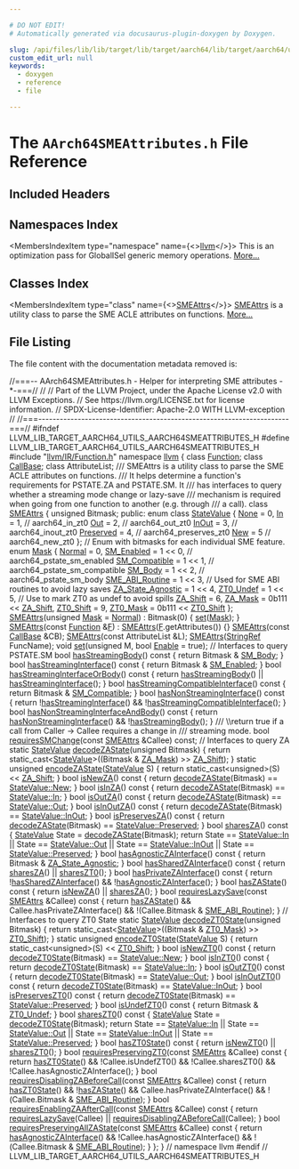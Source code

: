 ```yaml
---

# DO NOT EDIT!
# Automatically generated via docusaurus-plugin-doxygen by Doxygen.

slug: /api/files/lib/lib/target/lib/target/aarch64/lib/target/aarch64/utils/aarch64smeattributes-h
custom_edit_url: null
keywords:
  - doxygen
  - reference
  - file

---
```





# The `AArch64SMEAttributes.h` File Reference

<DoxygenPage pluginConfig={pluginConfig}>



## Included Headers

<IncludesList>
<IncludesListItem
  filePath="llvm/IR/Function.h"
  permalink="/docs/api/files/include/include/llvm/include/llvm/ir/function-h"
  isLocal="true" />
</IncludesList>

## Namespaces Index

<MembersIndex>

<MembersIndexItem
  type="namespace"
  name={<><a href="/docs/api/namespaces/llvm">llvm</a></>}>
This is an optimization pass for GlobalISel generic memory operations. <a href="/docs/api/namespaces/llvm/#details">More...</a>
</MembersIndexItem>

</MembersIndex>

## Classes Index

<MembersIndex>

<MembersIndexItem
  type="class"
  name={<><a href="/docs/api/classes/llvm/smeattrs">SMEAttrs</a></>}>
<a href="/docs/api/classes/llvm/smeattrs">SMEAttrs</a> is a utility class to parse the SME ACLE attributes on functions. <a href="/docs/api/classes/llvm/smeattrs/#details">More...</a>
</MembersIndexItem>

</MembersIndex>


## File Listing

The file content with the documentation metadata removed is:

<ProgramListing>

<Link id="l00001" /><CodeLine lineNumber="1"><Highlight kind="comment">//===-- AArch64SMEAttributes.h - Helper for interpreting SME attributes -&#42;-===//</Highlight><Highlight kind="normal"></Highlight></CodeLine>
<Link id="l00002" /><CodeLine lineNumber="2"><Highlight kind="normal"></Highlight><Highlight kind="comment">//</Highlight><Highlight kind="normal"></Highlight></CodeLine>
<Link id="l00003" /><CodeLine lineNumber="3"><Highlight kind="normal"></Highlight><Highlight kind="comment">// Part of the LLVM Project, under the Apache License v2.0 with LLVM Exceptions.</Highlight><Highlight kind="normal"></Highlight></CodeLine>
<Link id="l00004" /><CodeLine lineNumber="4"><Highlight kind="normal"></Highlight><Highlight kind="comment">// See https://llvm.org/LICENSE.txt for license information.</Highlight><Highlight kind="normal"></Highlight></CodeLine>
<Link id="l00005" /><CodeLine lineNumber="5"><Highlight kind="normal"></Highlight><Highlight kind="comment">// SPDX-License-Identifier: Apache-2.0 WITH LLVM-exception</Highlight><Highlight kind="normal"></Highlight></CodeLine>
<Link id="l00006" /><CodeLine lineNumber="6"><Highlight kind="normal"></Highlight><Highlight kind="comment">//</Highlight><Highlight kind="normal"></Highlight></CodeLine>
<Link id="l00007" /><CodeLine lineNumber="7"><Highlight kind="normal"></Highlight><Highlight kind="comment">//===----------------------------------------------------------------------===//</Highlight><Highlight kind="normal"></Highlight></CodeLine>
<Link id="l00008" /><CodeLine lineNumber="8"><Highlight kind="normal"></Highlight></CodeLine>
<Link id="l00009" /><CodeLine lineNumber="9"><Highlight kind="normal"></Highlight><Highlight kind="preprocessor">#ifndef LLVM&#95;LIB&#95;TARGET&#95;AARCH64&#95;UTILS&#95;AARCH64SMEATTRIBUTES&#95;H</Highlight><Highlight kind="normal"></Highlight></CodeLine>
<Link id="l00010" /><CodeLine lineNumber="10"><Highlight kind="normal"></Highlight><Highlight kind="preprocessor">#define LLVM&#95;LIB&#95;TARGET&#95;AARCH64&#95;UTILS&#95;AARCH64SMEATTRIBUTES&#95;H</Highlight><Highlight kind="normal"></Highlight></CodeLine>
<Link id="l00011" /><CodeLine lineNumber="11"><Highlight kind="normal"></Highlight></CodeLine>
<Link id="l00012" /><CodeLine lineNumber="12"><Highlight kind="normal"></Highlight><Highlight kind="preprocessor">#include &quot;<a href="/docs/api/files/include/include/llvm/include/llvm/ir/function-h">llvm/IR/Function.h</a>&quot;</Highlight><Highlight kind="normal"></Highlight></CodeLine>
<Link id="l00013" /><CodeLine lineNumber="13"><Highlight kind="normal"></Highlight></CodeLine>
<Link id="l00014" /><CodeLine lineNumber="14"><Highlight kind="normal"></Highlight><Highlight kind="keyword">namespace </Highlight><Highlight kind="normal"><a href="/docs/api/namespaces/llvm">llvm</a> &#123;</Highlight></CodeLine>
<Link id="l00015" /><CodeLine lineNumber="15"><Highlight kind="normal"></Highlight></CodeLine>
<Link id="l00016" /><CodeLine lineNumber="16"><Highlight kind="normal"></Highlight><Highlight kind="keyword">class </Highlight><Highlight kind="normal"><a href="/docs/api/classes/llvm/function">Function</a>;</Highlight></CodeLine>
<Link id="l00017" /><CodeLine lineNumber="17"><Highlight kind="normal"></Highlight><Highlight kind="keyword">class </Highlight><Highlight kind="normal"><a href="/docs/api/classes/llvm/callbase">CallBase</a>;</Highlight></CodeLine>
<Link id="l00018" /><CodeLine lineNumber="18"><Highlight kind="normal"></Highlight><Highlight kind="keyword">class </Highlight><Highlight kind="normal">AttributeList;</Highlight></CodeLine>
<Link id="l00019" /><CodeLine lineNumber="19"><Highlight kind="normal"></Highlight><Highlight kind="comment"></Highlight></CodeLine>
<Link id="l00020" /><CodeLine lineNumber="20"><Highlight kind="comment">/// SMEAttrs is a utility class to parse the SME ACLE attributes on functions.</Highlight></CodeLine>
<Link id="l00021" /><CodeLine lineNumber="21"><Highlight kind="comment">/// It helps determine a function&#39;s requirements for PSTATE.ZA and PSTATE.SM. It</Highlight></CodeLine>
<Link id="l00022" /><CodeLine lineNumber="22"><Highlight kind="comment">/// has interfaces to query whether a streaming mode change or lazy-save</Highlight></CodeLine>
<Link id="l00023" /><CodeLine lineNumber="23"><Highlight kind="comment">/// mechanism is required when going from one function to another (e.g. through</Highlight></CodeLine>
<Link id="l00024" /><CodeLine lineNumber="24"><Highlight kind="comment">/// a call).</Highlight><Highlight kind="normal"></Highlight></CodeLine>
<Link id="l00025" /><CodeLine lineNumber="25" lineLink="/docs/api/classes/llvm/smeattrs"><Highlight kind="normal"></Highlight><Highlight kind="keyword">class </Highlight><Highlight kind="normal"><a href="/docs/api/classes/llvm/smeattrs/#a1cfa8c181aa3fd059200b7f7f936e9fe">SMEAttrs</a> &#123;</Highlight></CodeLine>
<Link id="l00026" /><CodeLine lineNumber="26"><Highlight kind="normal">  </Highlight><Highlight kind="keywordtype">unsigned</Highlight><Highlight kind="normal"> Bitmask;</Highlight></CodeLine>
<Link id="l00027" /><CodeLine lineNumber="27"><Highlight kind="normal"></Highlight></CodeLine>
<Link id="l00028" /><CodeLine lineNumber="28"><Highlight kind="normal"></Highlight><Highlight kind="keyword">public</Highlight><Highlight kind="normal">:</Highlight></CodeLine>
<Link id="l00029" /><CodeLine lineNumber="29" lineLink="/docs/api/classes/llvm/smeattrs/#a786805d9eb176b61475f63d699d6344e"><Highlight kind="normal">  </Highlight><Highlight kind="keyword">enum class</Highlight><Highlight kind="normal"> <a href="/docs/api/classes/llvm/smeattrs/#a786805d9eb176b61475f63d699d6344e">StateValue</a> &#123;</Highlight></CodeLine>
<Link id="l00030" /><CodeLine lineNumber="30" lineLink="/docs/api/classes/llvm/smeattrs/#a786805d9eb176b61475f63d699d6344ea6adf97f83acf6453d4a6a4b1070f3754"><Highlight kind="normal">    <a href="/docs/api/classes/llvm/smeattrs/#a786805d9eb176b61475f63d699d6344ea6adf97f83acf6453d4a6a4b1070f3754">None</a> = 0,</Highlight></CodeLine>
<Link id="l00031" /><CodeLine lineNumber="31" lineLink="/docs/api/classes/llvm/smeattrs/#a786805d9eb176b61475f63d699d6344eaefeb369cccbd560588a756610865664c"><Highlight kind="normal">    <a href="/docs/api/classes/llvm/smeattrs/#a786805d9eb176b61475f63d699d6344eaefeb369cccbd560588a756610865664c">In</a> = 1,        </Highlight><Highlight kind="comment">// aarch64&#95;in&#95;zt0</Highlight><Highlight kind="normal"></Highlight></CodeLine>
<Link id="l00032" /><CodeLine lineNumber="32" lineLink="/docs/api/classes/llvm/smeattrs/#a786805d9eb176b61475f63d699d6344ea7c147cda9e49590f6abe83d118b7353b"><Highlight kind="normal">    <a href="/docs/api/classes/llvm/smeattrs/#a786805d9eb176b61475f63d699d6344ea7c147cda9e49590f6abe83d118b7353b">Out</a> = 2,       </Highlight><Highlight kind="comment">// aarch64&#95;out&#95;zt0</Highlight><Highlight kind="normal"></Highlight></CodeLine>
<Link id="l00033" /><CodeLine lineNumber="33" lineLink="/docs/api/classes/llvm/smeattrs/#a786805d9eb176b61475f63d699d6344ea47a54d9da8952a3980d27488b00a21c1"><Highlight kind="normal">    <a href="/docs/api/classes/llvm/smeattrs/#a786805d9eb176b61475f63d699d6344ea47a54d9da8952a3980d27488b00a21c1">InOut</a> = 3,     </Highlight><Highlight kind="comment">// aarch64&#95;inout&#95;zt0</Highlight><Highlight kind="normal"></Highlight></CodeLine>
<Link id="l00034" /><CodeLine lineNumber="34" lineLink="/docs/api/classes/llvm/smeattrs/#a786805d9eb176b61475f63d699d6344ea5e837ef81141bf040b588faa5a333683"><Highlight kind="normal">    <a href="/docs/api/classes/llvm/smeattrs/#a786805d9eb176b61475f63d699d6344ea5e837ef81141bf040b588faa5a333683">Preserved</a> = 4, </Highlight><Highlight kind="comment">// aarch64&#95;preserves&#95;zt0</Highlight><Highlight kind="normal"></Highlight></CodeLine>
<Link id="l00035" /><CodeLine lineNumber="35" lineLink="/docs/api/classes/llvm/smeattrs/#a786805d9eb176b61475f63d699d6344ea03c2e7e41ffc181a4e84080b4710e81e"><Highlight kind="normal">    <a href="/docs/api/classes/llvm/smeattrs/#a786805d9eb176b61475f63d699d6344ea03c2e7e41ffc181a4e84080b4710e81e">New</a> = 5        </Highlight><Highlight kind="comment">// aarch64&#95;new&#95;zt0</Highlight><Highlight kind="normal"></Highlight></CodeLine>
<Link id="l00036" /><CodeLine lineNumber="36"><Highlight kind="normal">  &#125;;</Highlight></CodeLine>
<Link id="l00037" /><CodeLine lineNumber="37"><Highlight kind="normal"></Highlight></CodeLine>
<Link id="l00038" /><CodeLine lineNumber="38"><Highlight kind="normal">  </Highlight><Highlight kind="comment">// Enum with bitmasks for each individual SME feature.</Highlight><Highlight kind="normal"></Highlight></CodeLine>
<Link id="l00039" /><CodeLine lineNumber="39" lineLink="/docs/api/classes/llvm/smeattrs/#ac3ddd43ec0706cb4af5f9f5b910b2161"><Highlight kind="normal">  </Highlight><Highlight kind="keyword">enum</Highlight><Highlight kind="normal"> <a href="/docs/api/classes/llvm/smeattrs/#ac3ddd43ec0706cb4af5f9f5b910b2161">Mask</a> &#123;</Highlight></CodeLine>
<Link id="l00040" /><CodeLine lineNumber="40" lineLink="/docs/api/classes/llvm/smeattrs/#ac3ddd43ec0706cb4af5f9f5b910b2161ad16802716b90c1277a57db873e286dbe"><Highlight kind="normal">    <a href="/docs/api/classes/llvm/smeattrs/#ac3ddd43ec0706cb4af5f9f5b910b2161ad16802716b90c1277a57db873e286dbe">Normal</a> = 0,</Highlight></CodeLine>
<Link id="l00041" /><CodeLine lineNumber="41" lineLink="/docs/api/classes/llvm/smeattrs/#ac3ddd43ec0706cb4af5f9f5b910b2161adc47f081f050b4bbfa660018a2f55efc"><Highlight kind="normal">    <a href="/docs/api/classes/llvm/smeattrs/#ac3ddd43ec0706cb4af5f9f5b910b2161adc47f081f050b4bbfa660018a2f55efc">SM&#95;Enabled</a> = 1 &lt;&lt; 0,      </Highlight><Highlight kind="comment">// aarch64&#95;pstate&#95;sm&#95;enabled</Highlight><Highlight kind="normal"></Highlight></CodeLine>
<Link id="l00042" /><CodeLine lineNumber="42" lineLink="/docs/api/classes/llvm/smeattrs/#ac3ddd43ec0706cb4af5f9f5b910b2161ab2289c6755601ab4fda5bad77ca4f330"><Highlight kind="normal">    <a href="/docs/api/classes/llvm/smeattrs/#ac3ddd43ec0706cb4af5f9f5b910b2161ab2289c6755601ab4fda5bad77ca4f330">SM&#95;Compatible</a> = 1 &lt;&lt; 1,   </Highlight><Highlight kind="comment">// aarch64&#95;pstate&#95;sm&#95;compatible</Highlight><Highlight kind="normal"></Highlight></CodeLine>
<Link id="l00043" /><CodeLine lineNumber="43" lineLink="/docs/api/classes/llvm/smeattrs/#ac3ddd43ec0706cb4af5f9f5b910b2161a78a2a47d2f2af8aca07759839ae0b018"><Highlight kind="normal">    <a href="/docs/api/classes/llvm/smeattrs/#ac3ddd43ec0706cb4af5f9f5b910b2161a78a2a47d2f2af8aca07759839ae0b018">SM&#95;Body</a> = 1 &lt;&lt; 2,         </Highlight><Highlight kind="comment">// aarch64&#95;pstate&#95;sm&#95;body</Highlight><Highlight kind="normal"></Highlight></CodeLine>
<Link id="l00044" /><CodeLine lineNumber="44" lineLink="/docs/api/classes/llvm/smeattrs/#ac3ddd43ec0706cb4af5f9f5b910b2161a7e18bb628f3d4add46ae5f0e8bc06ea1"><Highlight kind="normal">    <a href="/docs/api/classes/llvm/smeattrs/#ac3ddd43ec0706cb4af5f9f5b910b2161a7e18bb628f3d4add46ae5f0e8bc06ea1">SME&#95;ABI&#95;Routine</a> = 1 &lt;&lt; 3, </Highlight><Highlight kind="comment">// Used for SME ABI routines to avoid lazy saves</Highlight><Highlight kind="normal"></Highlight></CodeLine>
<Link id="l00045" /><CodeLine lineNumber="45" lineLink="/docs/api/classes/llvm/smeattrs/#ac3ddd43ec0706cb4af5f9f5b910b2161ab7990779115cc548dc085610e81f4f3b"><Highlight kind="normal">    <a href="/docs/api/classes/llvm/smeattrs/#ac3ddd43ec0706cb4af5f9f5b910b2161ab7990779115cc548dc085610e81f4f3b">ZA&#95;State&#95;Agnostic</a> = 1 &lt;&lt; 4,</Highlight></CodeLine>
<Link id="l00046" /><CodeLine lineNumber="46" lineLink="/docs/api/classes/llvm/smeattrs/#ac3ddd43ec0706cb4af5f9f5b910b2161a4b700f4ff7fed0fe466634c23670c371"><Highlight kind="normal">    <a href="/docs/api/classes/llvm/smeattrs/#ac3ddd43ec0706cb4af5f9f5b910b2161a4b700f4ff7fed0fe466634c23670c371">ZT0&#95;Undef</a> = 1 &lt;&lt; 5,       </Highlight><Highlight kind="comment">// Use to mark ZT0 as undef to avoid spills</Highlight><Highlight kind="normal"></Highlight></CodeLine>
<Link id="l00047" /><CodeLine lineNumber="47" lineLink="/docs/api/classes/llvm/smeattrs/#ac3ddd43ec0706cb4af5f9f5b910b2161a36369aeedd545c2a472d3061db63bc56"><Highlight kind="normal">    <a href="/docs/api/classes/llvm/smeattrs/#ac3ddd43ec0706cb4af5f9f5b910b2161a36369aeedd545c2a472d3061db63bc56">ZA&#95;Shift</a> = 6,</Highlight></CodeLine>
<Link id="l00048" /><CodeLine lineNumber="48" lineLink="/docs/api/classes/llvm/smeattrs/#ac3ddd43ec0706cb4af5f9f5b910b2161a48c5df039934edae90cfa029ef8e81dd"><Highlight kind="normal">    <a href="/docs/api/classes/llvm/smeattrs/#ac3ddd43ec0706cb4af5f9f5b910b2161a48c5df039934edae90cfa029ef8e81dd">ZA&#95;Mask</a> = 0b111 &lt;&lt; <a href="/docs/api/classes/llvm/smeattrs/#ac3ddd43ec0706cb4af5f9f5b910b2161a36369aeedd545c2a472d3061db63bc56">ZA&#95;Shift</a>,</Highlight></CodeLine>
<Link id="l00049" /><CodeLine lineNumber="49" lineLink="/docs/api/classes/llvm/smeattrs/#ac3ddd43ec0706cb4af5f9f5b910b2161ae555bd5c5c3db5fa9459aa0cc10fe1c6"><Highlight kind="normal">    <a href="/docs/api/classes/llvm/smeattrs/#ac3ddd43ec0706cb4af5f9f5b910b2161ae555bd5c5c3db5fa9459aa0cc10fe1c6">ZT0&#95;Shift</a> = 9,</Highlight></CodeLine>
<Link id="l00050" /><CodeLine lineNumber="50" lineLink="/docs/api/classes/llvm/smeattrs/#ac3ddd43ec0706cb4af5f9f5b910b2161a595791f58d5b560bc6eae857bfdbbfff"><Highlight kind="normal">    <a href="/docs/api/classes/llvm/smeattrs/#ac3ddd43ec0706cb4af5f9f5b910b2161a595791f58d5b560bc6eae857bfdbbfff">ZT0&#95;Mask</a> = 0b111 &lt;&lt; <a href="/docs/api/classes/llvm/smeattrs/#ac3ddd43ec0706cb4af5f9f5b910b2161ae555bd5c5c3db5fa9459aa0cc10fe1c6">ZT0&#95;Shift</a></Highlight></CodeLine>
<Link id="l00051" /><CodeLine lineNumber="51"><Highlight kind="normal">  &#125;;</Highlight></CodeLine>
<Link id="l00052" /><CodeLine lineNumber="52"><Highlight kind="normal"></Highlight></CodeLine>
<Link id="l00053" /><CodeLine lineNumber="53" lineLink="/docs/api/classes/llvm/smeattrs/#a1cfa8c181aa3fd059200b7f7f936e9fe"><Highlight kind="normal">  <a href="/docs/api/classes/llvm/smeattrs/#a1cfa8c181aa3fd059200b7f7f936e9fe">SMEAttrs</a>(</Highlight><Highlight kind="keywordtype">unsigned</Highlight><Highlight kind="normal"> <a href="/docs/api/classes/llvm/smeattrs/#ac3ddd43ec0706cb4af5f9f5b910b2161">Mask</a> = <a href="/docs/api/classes/llvm/smeattrs/#ac3ddd43ec0706cb4af5f9f5b910b2161ad16802716b90c1277a57db873e286dbe">Normal</a>) : Bitmask(0) &#123; <a href="/docs/api/classes/llvm/smeattrs/#a74b3e482c88651fdb789252fdb19b107">set</a>(<a href="/docs/api/classes/llvm/smeattrs/#ac3ddd43ec0706cb4af5f9f5b910b2161">Mask</a>); &#125;</Highlight></CodeLine>
<Link id="l00054" /><CodeLine lineNumber="54" lineLink="/docs/api/classes/llvm/smeattrs/#aaf9a475c8b485c367d66e5ea678850eb"><Highlight kind="normal">  <a href="/docs/api/classes/llvm/smeattrs/#aaf9a475c8b485c367d66e5ea678850eb">SMEAttrs</a>(</Highlight><Highlight kind="keyword">const</Highlight><Highlight kind="normal"> <a href="/docs/api/classes/llvm/function">Function</a> &amp;<a href="/docs/api/files/lib/lib/support/md5-cpp/#a96d73bbd7af15cb1fc38c3f4a3bd82e9">F</a>) : <a href="/docs/api/classes/llvm/smeattrs/#a1cfa8c181aa3fd059200b7f7f936e9fe">SMEAttrs</a>(<a href="/docs/api/files/lib/lib/support/md5-cpp/#a96d73bbd7af15cb1fc38c3f4a3bd82e9">F</a>.getAttributes()) &#123;&#125;</Highlight></CodeLine>
<Link id="l00055" /><CodeLine lineNumber="55"><Highlight kind="normal">  <a href="/docs/api/classes/llvm/smeattrs/#a1cfa8c181aa3fd059200b7f7f936e9fe">SMEAttrs</a>(</Highlight><Highlight kind="keyword">const</Highlight><Highlight kind="normal"> <a href="/docs/api/classes/llvm/callbase">CallBase</a> &amp;CB);</Highlight></CodeLine>
<Link id="l00056" /><CodeLine lineNumber="56"><Highlight kind="normal">  <a href="/docs/api/classes/llvm/smeattrs/#a1cfa8c181aa3fd059200b7f7f936e9fe">SMEAttrs</a>(</Highlight><Highlight kind="keyword">const</Highlight><Highlight kind="normal"> AttributeList &amp;L);</Highlight></CodeLine>
<Link id="l00057" /><CodeLine lineNumber="57"><Highlight kind="normal">  <a href="/docs/api/classes/llvm/smeattrs/#a1cfa8c181aa3fd059200b7f7f936e9fe">SMEAttrs</a>(<a href="/docs/api/classes/llvm/stringref">StringRef</a> FuncName);</Highlight></CodeLine>
<Link id="l00058" /><CodeLine lineNumber="58"><Highlight kind="normal"></Highlight></CodeLine>
<Link id="l00059" /><CodeLine lineNumber="59"><Highlight kind="normal">  </Highlight><Highlight kind="keywordtype">void</Highlight><Highlight kind="normal"> <a href="/docs/api/classes/llvm/smeattrs/#a74b3e482c88651fdb789252fdb19b107">set</a>(</Highlight><Highlight kind="keywordtype">unsigned</Highlight><Highlight kind="normal"> M, </Highlight><Highlight kind="keywordtype">bool</Highlight><Highlight kind="normal"> <a href="/docs/api/namespaces/llvm/#afdccf3ff7a8dfaa084b07c1fb417bbe2a2faec1f9f8cc7f8f40d521c4dd574f49">Enable</a> = </Highlight><Highlight kind="keyword">true</Highlight><Highlight kind="normal">);</Highlight></CodeLine>
<Link id="l00060" /><CodeLine lineNumber="60"><Highlight kind="normal"></Highlight></CodeLine>
<Link id="l00061" /><CodeLine lineNumber="61"><Highlight kind="normal">  </Highlight><Highlight kind="comment">// Interfaces to query PSTATE.SM</Highlight><Highlight kind="normal"></Highlight></CodeLine>
<Link id="l00062" /><CodeLine lineNumber="62" lineLink="/docs/api/classes/llvm/smeattrs/#a9f4d6e0f808a8b16227fac1099bcbf1d"><Highlight kind="normal">  </Highlight><Highlight kind="keywordtype">bool</Highlight><Highlight kind="normal"> <a href="/docs/api/classes/llvm/smeattrs/#a9f4d6e0f808a8b16227fac1099bcbf1d">hasStreamingBody</a>()</Highlight><Highlight kind="keyword"> const </Highlight><Highlight kind="normal">&#123; </Highlight><Highlight kind="keywordflow">return</Highlight><Highlight kind="normal"> Bitmask &amp; <a href="/docs/api/classes/llvm/smeattrs/#ac3ddd43ec0706cb4af5f9f5b910b2161a78a2a47d2f2af8aca07759839ae0b018">SM&#95;Body</a>; &#125;</Highlight></CodeLine>
<Link id="l00063" /><CodeLine lineNumber="63" lineLink="/docs/api/classes/llvm/smeattrs/#a0631da4d405aecafd9a30ab19f6a6488"><Highlight kind="normal">  </Highlight><Highlight kind="keywordtype">bool</Highlight><Highlight kind="normal"> <a href="/docs/api/classes/llvm/smeattrs/#a0631da4d405aecafd9a30ab19f6a6488">hasStreamingInterface</a>()</Highlight><Highlight kind="keyword"> const </Highlight><Highlight kind="normal">&#123; </Highlight><Highlight kind="keywordflow">return</Highlight><Highlight kind="normal"> Bitmask &amp; <a href="/docs/api/classes/llvm/smeattrs/#ac3ddd43ec0706cb4af5f9f5b910b2161adc47f081f050b4bbfa660018a2f55efc">SM&#95;Enabled</a>; &#125;</Highlight></CodeLine>
<Link id="l00064" /><CodeLine lineNumber="64" lineLink="/docs/api/classes/llvm/smeattrs/#a74197613bcbc100772a3359ab5788a14"><Highlight kind="normal">  </Highlight><Highlight kind="keywordtype">bool</Highlight><Highlight kind="normal"> <a href="/docs/api/classes/llvm/smeattrs/#a74197613bcbc100772a3359ab5788a14">hasStreamingInterfaceOrBody</a>()</Highlight><Highlight kind="keyword"> const </Highlight><Highlight kind="normal">&#123;</Highlight></CodeLine>
<Link id="l00065" /><CodeLine lineNumber="65"><Highlight kind="normal">    </Highlight><Highlight kind="keywordflow">return</Highlight><Highlight kind="normal"> <a href="/docs/api/classes/llvm/smeattrs/#a9f4d6e0f808a8b16227fac1099bcbf1d">hasStreamingBody</a>() || <a href="/docs/api/classes/llvm/smeattrs/#a0631da4d405aecafd9a30ab19f6a6488">hasStreamingInterface</a>();</Highlight></CodeLine>
<Link id="l00066" /><CodeLine lineNumber="66"><Highlight kind="normal">  &#125;</Highlight></CodeLine>
<Link id="l00067" /><CodeLine lineNumber="67" lineLink="/docs/api/classes/llvm/smeattrs/#a3f213ec4d32444fe6f73dca3f3690e7d"><Highlight kind="normal">  </Highlight><Highlight kind="keywordtype">bool</Highlight><Highlight kind="normal"> <a href="/docs/api/classes/llvm/smeattrs/#a3f213ec4d32444fe6f73dca3f3690e7d">hasStreamingCompatibleInterface</a>()</Highlight><Highlight kind="keyword"> const </Highlight><Highlight kind="normal">&#123;</Highlight></CodeLine>
<Link id="l00068" /><CodeLine lineNumber="68"><Highlight kind="normal">    </Highlight><Highlight kind="keywordflow">return</Highlight><Highlight kind="normal"> Bitmask &amp; <a href="/docs/api/classes/llvm/smeattrs/#ac3ddd43ec0706cb4af5f9f5b910b2161ab2289c6755601ab4fda5bad77ca4f330">SM&#95;Compatible</a>;</Highlight></CodeLine>
<Link id="l00069" /><CodeLine lineNumber="69"><Highlight kind="normal">  &#125;</Highlight></CodeLine>
<Link id="l00070" /><CodeLine lineNumber="70" lineLink="/docs/api/classes/llvm/smeattrs/#a7e09d6791578ea1cbbf431a2bc9b50c9"><Highlight kind="normal">  </Highlight><Highlight kind="keywordtype">bool</Highlight><Highlight kind="normal"> <a href="/docs/api/classes/llvm/smeattrs/#a7e09d6791578ea1cbbf431a2bc9b50c9">hasNonStreamingInterface</a>()</Highlight><Highlight kind="keyword"> const </Highlight><Highlight kind="normal">&#123;</Highlight></CodeLine>
<Link id="l00071" /><CodeLine lineNumber="71"><Highlight kind="normal">    </Highlight><Highlight kind="keywordflow">return</Highlight><Highlight kind="normal"> !<a href="/docs/api/classes/llvm/smeattrs/#a0631da4d405aecafd9a30ab19f6a6488">hasStreamingInterface</a>() &amp;&amp; !<a href="/docs/api/classes/llvm/smeattrs/#a3f213ec4d32444fe6f73dca3f3690e7d">hasStreamingCompatibleInterface</a>();</Highlight></CodeLine>
<Link id="l00072" /><CodeLine lineNumber="72"><Highlight kind="normal">  &#125;</Highlight></CodeLine>
<Link id="l00073" /><CodeLine lineNumber="73" lineLink="/docs/api/classes/llvm/smeattrs/#a1702889e841fef1eafacab6fd2860082"><Highlight kind="normal">  </Highlight><Highlight kind="keywordtype">bool</Highlight><Highlight kind="normal"> <a href="/docs/api/classes/llvm/smeattrs/#a1702889e841fef1eafacab6fd2860082">hasNonStreamingInterfaceAndBody</a>()</Highlight><Highlight kind="keyword"> const </Highlight><Highlight kind="normal">&#123;</Highlight></CodeLine>
<Link id="l00074" /><CodeLine lineNumber="74"><Highlight kind="normal">    </Highlight><Highlight kind="keywordflow">return</Highlight><Highlight kind="normal"> <a href="/docs/api/classes/llvm/smeattrs/#a7e09d6791578ea1cbbf431a2bc9b50c9">hasNonStreamingInterface</a>() &amp;&amp; !<a href="/docs/api/classes/llvm/smeattrs/#a9f4d6e0f808a8b16227fac1099bcbf1d">hasStreamingBody</a>();</Highlight></CodeLine>
<Link id="l00075" /><CodeLine lineNumber="75"><Highlight kind="normal">  &#125;</Highlight></CodeLine>
<Link id="l00076" /><CodeLine lineNumber="76"><Highlight kind="normal"></Highlight><Highlight kind="comment"></Highlight></CodeLine>
<Link id="l00077" /><CodeLine lineNumber="77"><Highlight kind="comment">  /// \\return true if a call from Caller -&gt; Callee requires a change in</Highlight></CodeLine>
<Link id="l00078" /><CodeLine lineNumber="78"><Highlight kind="comment">  /// streaming mode.</Highlight><Highlight kind="normal"></Highlight></CodeLine>
<Link id="l00079" /><CodeLine lineNumber="79"><Highlight kind="normal">  </Highlight><Highlight kind="keywordtype">bool</Highlight><Highlight kind="normal"> <a href="/docs/api/classes/llvm/smeattrs/#a53b5f403cb0929bd20ac860f699cda2a">requiresSMChange</a>(</Highlight><Highlight kind="keyword">const</Highlight><Highlight kind="normal"> <a href="/docs/api/classes/llvm/smeattrs">SMEAttrs</a> &amp;Callee) </Highlight><Highlight kind="keyword">const</Highlight><Highlight kind="normal">;</Highlight></CodeLine>
<Link id="l00080" /><CodeLine lineNumber="80"><Highlight kind="normal"></Highlight></CodeLine>
<Link id="l00081" /><CodeLine lineNumber="81"><Highlight kind="normal">  </Highlight><Highlight kind="comment">// Interfaces to query ZA</Highlight><Highlight kind="normal"></Highlight></CodeLine>
<Link id="l00082" /><CodeLine lineNumber="82" lineLink="/docs/api/classes/llvm/smeattrs/#a7920f986bb7bb24d992e3ca7ee970f6f"><Highlight kind="normal">  </Highlight><Highlight kind="keyword">static</Highlight><Highlight kind="normal"> <a href="/docs/api/classes/llvm/smeattrs/#a786805d9eb176b61475f63d699d6344e">StateValue</a> <a href="/docs/api/classes/llvm/smeattrs/#a7920f986bb7bb24d992e3ca7ee970f6f">decodeZAState</a>(</Highlight><Highlight kind="keywordtype">unsigned</Highlight><Highlight kind="normal"> Bitmask) &#123;</Highlight></CodeLine>
<Link id="l00083" /><CodeLine lineNumber="83"><Highlight kind="normal">    </Highlight><Highlight kind="keywordflow">return</Highlight><Highlight kind="normal"> </Highlight><Highlight kind="keyword">static&#95;cast&lt;</Highlight><Highlight kind="normal"><a href="/docs/api/classes/llvm/smeattrs/#a786805d9eb176b61475f63d699d6344e">StateValue</a></Highlight><Highlight kind="keyword">&gt;</Highlight><Highlight kind="normal">((Bitmask &amp; <a href="/docs/api/classes/llvm/smeattrs/#ac3ddd43ec0706cb4af5f9f5b910b2161a48c5df039934edae90cfa029ef8e81dd">ZA&#95;Mask</a>) &gt;&gt; <a href="/docs/api/classes/llvm/smeattrs/#ac3ddd43ec0706cb4af5f9f5b910b2161a36369aeedd545c2a472d3061db63bc56">ZA&#95;Shift</a>);</Highlight></CodeLine>
<Link id="l00084" /><CodeLine lineNumber="84"><Highlight kind="normal">  &#125;</Highlight></CodeLine>
<Link id="l00085" /><CodeLine lineNumber="85" lineLink="/docs/api/classes/llvm/smeattrs/#a12e5d29860fe2c7589e171f9226ac72a"><Highlight kind="normal">  </Highlight><Highlight kind="keyword">static</Highlight><Highlight kind="normal"> </Highlight><Highlight kind="keywordtype">unsigned</Highlight><Highlight kind="normal"> <a href="/docs/api/classes/llvm/smeattrs/#a12e5d29860fe2c7589e171f9226ac72a">encodeZAState</a>(<a href="/docs/api/classes/llvm/smeattrs/#a786805d9eb176b61475f63d699d6344e">StateValue</a> S) &#123;</Highlight></CodeLine>
<Link id="l00086" /><CodeLine lineNumber="86"><Highlight kind="normal">    </Highlight><Highlight kind="keywordflow">return</Highlight><Highlight kind="normal"> </Highlight><Highlight kind="keyword">static&#95;cast&lt;</Highlight><Highlight kind="keywordtype">unsigned</Highlight><Highlight kind="keyword">&gt;</Highlight><Highlight kind="normal">(S) &lt;&lt; <a href="/docs/api/classes/llvm/smeattrs/#ac3ddd43ec0706cb4af5f9f5b910b2161a36369aeedd545c2a472d3061db63bc56">ZA&#95;Shift</a>;</Highlight></CodeLine>
<Link id="l00087" /><CodeLine lineNumber="87"><Highlight kind="normal">  &#125;</Highlight></CodeLine>
<Link id="l00088" /><CodeLine lineNumber="88"><Highlight kind="normal"></Highlight></CodeLine>
<Link id="l00089" /><CodeLine lineNumber="89" lineLink="/docs/api/classes/llvm/smeattrs/#ac5c76ddab5601ff5ead828edc802e912"><Highlight kind="normal">  </Highlight><Highlight kind="keywordtype">bool</Highlight><Highlight kind="normal"> <a href="/docs/api/classes/llvm/smeattrs/#ac5c76ddab5601ff5ead828edc802e912">isNewZA</a>()</Highlight><Highlight kind="keyword"> const </Highlight><Highlight kind="normal">&#123; </Highlight><Highlight kind="keywordflow">return</Highlight><Highlight kind="normal"> <a href="/docs/api/classes/llvm/smeattrs/#a7920f986bb7bb24d992e3ca7ee970f6f">decodeZAState</a>(Bitmask) == <a href="/docs/api/classes/llvm/smeattrs/#a786805d9eb176b61475f63d699d6344ea03c2e7e41ffc181a4e84080b4710e81e">StateValue::New</a>; &#125;</Highlight></CodeLine>
<Link id="l00090" /><CodeLine lineNumber="90" lineLink="/docs/api/classes/llvm/smeattrs/#a2a044953a906f7fadb980d48bf095e20"><Highlight kind="normal">  </Highlight><Highlight kind="keywordtype">bool</Highlight><Highlight kind="normal"> <a href="/docs/api/classes/llvm/smeattrs/#a2a044953a906f7fadb980d48bf095e20">isInZA</a>()</Highlight><Highlight kind="keyword"> const </Highlight><Highlight kind="normal">&#123; </Highlight><Highlight kind="keywordflow">return</Highlight><Highlight kind="normal"> <a href="/docs/api/classes/llvm/smeattrs/#a7920f986bb7bb24d992e3ca7ee970f6f">decodeZAState</a>(Bitmask) == <a href="/docs/api/classes/llvm/smeattrs/#a786805d9eb176b61475f63d699d6344eaefeb369cccbd560588a756610865664c">StateValue::In</a>; &#125;</Highlight></CodeLine>
<Link id="l00091" /><CodeLine lineNumber="91" lineLink="/docs/api/classes/llvm/smeattrs/#a699089d13481fdacd943a6cd11781739"><Highlight kind="normal">  </Highlight><Highlight kind="keywordtype">bool</Highlight><Highlight kind="normal"> <a href="/docs/api/classes/llvm/smeattrs/#a699089d13481fdacd943a6cd11781739">isOutZA</a>()</Highlight><Highlight kind="keyword"> const </Highlight><Highlight kind="normal">&#123; </Highlight><Highlight kind="keywordflow">return</Highlight><Highlight kind="normal"> <a href="/docs/api/classes/llvm/smeattrs/#a7920f986bb7bb24d992e3ca7ee970f6f">decodeZAState</a>(Bitmask) == <a href="/docs/api/classes/llvm/smeattrs/#a786805d9eb176b61475f63d699d6344ea7c147cda9e49590f6abe83d118b7353b">StateValue::Out</a>; &#125;</Highlight></CodeLine>
<Link id="l00092" /><CodeLine lineNumber="92" lineLink="/docs/api/classes/llvm/smeattrs/#aadc9b29185f58ba6752a3c7c5e254e14"><Highlight kind="normal">  </Highlight><Highlight kind="keywordtype">bool</Highlight><Highlight kind="normal"> <a href="/docs/api/classes/llvm/smeattrs/#aadc9b29185f58ba6752a3c7c5e254e14">isInOutZA</a>()</Highlight><Highlight kind="keyword"> const </Highlight><Highlight kind="normal">&#123; </Highlight><Highlight kind="keywordflow">return</Highlight><Highlight kind="normal"> <a href="/docs/api/classes/llvm/smeattrs/#a7920f986bb7bb24d992e3ca7ee970f6f">decodeZAState</a>(Bitmask) == <a href="/docs/api/classes/llvm/smeattrs/#a786805d9eb176b61475f63d699d6344ea47a54d9da8952a3980d27488b00a21c1">StateValue::InOut</a>; &#125;</Highlight></CodeLine>
<Link id="l00093" /><CodeLine lineNumber="93" lineLink="/docs/api/classes/llvm/smeattrs/#ab0f92885ea519bd5864c82b85067e6a3"><Highlight kind="normal">  </Highlight><Highlight kind="keywordtype">bool</Highlight><Highlight kind="normal"> <a href="/docs/api/classes/llvm/smeattrs/#ab0f92885ea519bd5864c82b85067e6a3">isPreservesZA</a>()</Highlight><Highlight kind="keyword"> const </Highlight><Highlight kind="normal">&#123;</Highlight></CodeLine>
<Link id="l00094" /><CodeLine lineNumber="94"><Highlight kind="normal">    </Highlight><Highlight kind="keywordflow">return</Highlight><Highlight kind="normal"> <a href="/docs/api/classes/llvm/smeattrs/#a7920f986bb7bb24d992e3ca7ee970f6f">decodeZAState</a>(Bitmask) == <a href="/docs/api/classes/llvm/smeattrs/#a786805d9eb176b61475f63d699d6344ea5e837ef81141bf040b588faa5a333683">StateValue::Preserved</a>;</Highlight></CodeLine>
<Link id="l00095" /><CodeLine lineNumber="95"><Highlight kind="normal">  &#125;</Highlight></CodeLine>
<Link id="l00096" /><CodeLine lineNumber="96" lineLink="/docs/api/classes/llvm/smeattrs/#aa15a533e07f6ac4720eeff0eff804c35"><Highlight kind="normal">  </Highlight><Highlight kind="keywordtype">bool</Highlight><Highlight kind="normal"> <a href="/docs/api/classes/llvm/smeattrs/#aa15a533e07f6ac4720eeff0eff804c35">sharesZA</a>()</Highlight><Highlight kind="keyword"> const </Highlight><Highlight kind="normal">&#123;</Highlight></CodeLine>
<Link id="l00097" /><CodeLine lineNumber="97"><Highlight kind="normal">    <a href="/docs/api/classes/llvm/smeattrs/#a786805d9eb176b61475f63d699d6344e">StateValue</a> State = <a href="/docs/api/classes/llvm/smeattrs/#a7920f986bb7bb24d992e3ca7ee970f6f">decodeZAState</a>(Bitmask);</Highlight></CodeLine>
<Link id="l00098" /><CodeLine lineNumber="98"><Highlight kind="normal">    </Highlight><Highlight kind="keywordflow">return</Highlight><Highlight kind="normal"> State == <a href="/docs/api/classes/llvm/smeattrs/#a786805d9eb176b61475f63d699d6344eaefeb369cccbd560588a756610865664c">StateValue::In</a> || State == <a href="/docs/api/classes/llvm/smeattrs/#a786805d9eb176b61475f63d699d6344ea7c147cda9e49590f6abe83d118b7353b">StateValue::Out</a> ||</Highlight></CodeLine>
<Link id="l00099" /><CodeLine lineNumber="99"><Highlight kind="normal">           State == <a href="/docs/api/classes/llvm/smeattrs/#a786805d9eb176b61475f63d699d6344ea47a54d9da8952a3980d27488b00a21c1">StateValue::InOut</a> || State == <a href="/docs/api/classes/llvm/smeattrs/#a786805d9eb176b61475f63d699d6344ea5e837ef81141bf040b588faa5a333683">StateValue::Preserved</a>;</Highlight></CodeLine>
<Link id="l00100" /><CodeLine lineNumber="100"><Highlight kind="normal">  &#125;</Highlight></CodeLine>
<Link id="l00101" /><CodeLine lineNumber="101" lineLink="/docs/api/classes/llvm/smeattrs/#a52ba4f9b8290209e88febec35b239e78"><Highlight kind="normal">  </Highlight><Highlight kind="keywordtype">bool</Highlight><Highlight kind="normal"> <a href="/docs/api/classes/llvm/smeattrs/#a52ba4f9b8290209e88febec35b239e78">hasAgnosticZAInterface</a>()</Highlight><Highlight kind="keyword"> const </Highlight><Highlight kind="normal">&#123; </Highlight><Highlight kind="keywordflow">return</Highlight><Highlight kind="normal"> Bitmask &amp; <a href="/docs/api/classes/llvm/smeattrs/#ac3ddd43ec0706cb4af5f9f5b910b2161ab7990779115cc548dc085610e81f4f3b">ZA&#95;State&#95;Agnostic</a>; &#125;</Highlight></CodeLine>
<Link id="l00102" /><CodeLine lineNumber="102" lineLink="/docs/api/classes/llvm/smeattrs/#afc5529d6f2fb091f8f2a066d3f244526"><Highlight kind="normal">  </Highlight><Highlight kind="keywordtype">bool</Highlight><Highlight kind="normal"> <a href="/docs/api/classes/llvm/smeattrs/#afc5529d6f2fb091f8f2a066d3f244526">hasSharedZAInterface</a>()</Highlight><Highlight kind="keyword"> const </Highlight><Highlight kind="normal">&#123; </Highlight><Highlight kind="keywordflow">return</Highlight><Highlight kind="normal"> <a href="/docs/api/classes/llvm/smeattrs/#aa15a533e07f6ac4720eeff0eff804c35">sharesZA</a>() || <a href="/docs/api/classes/llvm/smeattrs/#a05704200885efea3fc85cff92725e91d">sharesZT0</a>(); &#125;</Highlight></CodeLine>
<Link id="l00103" /><CodeLine lineNumber="103" lineLink="/docs/api/classes/llvm/smeattrs/#abee68000498a270e17c4979e748d96b7"><Highlight kind="normal">  </Highlight><Highlight kind="keywordtype">bool</Highlight><Highlight kind="normal"> <a href="/docs/api/classes/llvm/smeattrs/#abee68000498a270e17c4979e748d96b7">hasPrivateZAInterface</a>()</Highlight><Highlight kind="keyword"> const </Highlight><Highlight kind="normal">&#123;</Highlight></CodeLine>
<Link id="l00104" /><CodeLine lineNumber="104"><Highlight kind="normal">    </Highlight><Highlight kind="keywordflow">return</Highlight><Highlight kind="normal"> !<a href="/docs/api/classes/llvm/smeattrs/#afc5529d6f2fb091f8f2a066d3f244526">hasSharedZAInterface</a>() &amp;&amp; !<a href="/docs/api/classes/llvm/smeattrs/#a52ba4f9b8290209e88febec35b239e78">hasAgnosticZAInterface</a>();</Highlight></CodeLine>
<Link id="l00105" /><CodeLine lineNumber="105"><Highlight kind="normal">  &#125;</Highlight></CodeLine>
<Link id="l00106" /><CodeLine lineNumber="106" lineLink="/docs/api/classes/llvm/smeattrs/#ad66eee3f9196f0a756ab985fdaebd171"><Highlight kind="normal">  </Highlight><Highlight kind="keywordtype">bool</Highlight><Highlight kind="normal"> <a href="/docs/api/classes/llvm/smeattrs/#ad66eee3f9196f0a756ab985fdaebd171">hasZAState</a>()</Highlight><Highlight kind="keyword"> const </Highlight><Highlight kind="normal">&#123; </Highlight><Highlight kind="keywordflow">return</Highlight><Highlight kind="normal"> <a href="/docs/api/classes/llvm/smeattrs/#ac5c76ddab5601ff5ead828edc802e912">isNewZA</a>() || <a href="/docs/api/classes/llvm/smeattrs/#aa15a533e07f6ac4720eeff0eff804c35">sharesZA</a>(); &#125;</Highlight></CodeLine>
<Link id="l00107" /><CodeLine lineNumber="107" lineLink="/docs/api/classes/llvm/smeattrs/#ac4e4ec7b663af703242f9039b1692edd"><Highlight kind="normal">  </Highlight><Highlight kind="keywordtype">bool</Highlight><Highlight kind="normal"> <a href="/docs/api/classes/llvm/smeattrs/#ac4e4ec7b663af703242f9039b1692edd">requiresLazySave</a>(</Highlight><Highlight kind="keyword">const</Highlight><Highlight kind="normal"> <a href="/docs/api/classes/llvm/smeattrs/#a1cfa8c181aa3fd059200b7f7f936e9fe">SMEAttrs</a> &amp;Callee)</Highlight><Highlight kind="keyword"> const </Highlight><Highlight kind="normal">&#123;</Highlight></CodeLine>
<Link id="l00108" /><CodeLine lineNumber="108"><Highlight kind="normal">    </Highlight><Highlight kind="keywordflow">return</Highlight><Highlight kind="normal"> <a href="/docs/api/classes/llvm/smeattrs/#ad66eee3f9196f0a756ab985fdaebd171">hasZAState</a>() &amp;&amp; Callee.hasPrivateZAInterface() &amp;&amp;</Highlight></CodeLine>
<Link id="l00109" /><CodeLine lineNumber="109"><Highlight kind="normal">           !(Callee.Bitmask &amp; <a href="/docs/api/classes/llvm/smeattrs/#ac3ddd43ec0706cb4af5f9f5b910b2161a7e18bb628f3d4add46ae5f0e8bc06ea1">SME&#95;ABI&#95;Routine</a>);</Highlight></CodeLine>
<Link id="l00110" /><CodeLine lineNumber="110"><Highlight kind="normal">  &#125;</Highlight></CodeLine>
<Link id="l00111" /><CodeLine lineNumber="111"><Highlight kind="normal"></Highlight></CodeLine>
<Link id="l00112" /><CodeLine lineNumber="112"><Highlight kind="normal">  </Highlight><Highlight kind="comment">// Interfaces to query ZT0 State</Highlight><Highlight kind="normal"></Highlight></CodeLine>
<Link id="l00113" /><CodeLine lineNumber="113" lineLink="/docs/api/classes/llvm/smeattrs/#a9c1be7584b445978af402d11e6cce2fd"><Highlight kind="normal">  </Highlight><Highlight kind="keyword">static</Highlight><Highlight kind="normal"> <a href="/docs/api/classes/llvm/smeattrs/#a786805d9eb176b61475f63d699d6344e">StateValue</a> <a href="/docs/api/classes/llvm/smeattrs/#a9c1be7584b445978af402d11e6cce2fd">decodeZT0State</a>(</Highlight><Highlight kind="keywordtype">unsigned</Highlight><Highlight kind="normal"> Bitmask) &#123;</Highlight></CodeLine>
<Link id="l00114" /><CodeLine lineNumber="114"><Highlight kind="normal">    </Highlight><Highlight kind="keywordflow">return</Highlight><Highlight kind="normal"> </Highlight><Highlight kind="keyword">static&#95;cast&lt;</Highlight><Highlight kind="normal"><a href="/docs/api/classes/llvm/smeattrs/#a786805d9eb176b61475f63d699d6344e">StateValue</a></Highlight><Highlight kind="keyword">&gt;</Highlight><Highlight kind="normal">((Bitmask &amp; <a href="/docs/api/classes/llvm/smeattrs/#ac3ddd43ec0706cb4af5f9f5b910b2161a595791f58d5b560bc6eae857bfdbbfff">ZT0&#95;Mask</a>) &gt;&gt; <a href="/docs/api/classes/llvm/smeattrs/#ac3ddd43ec0706cb4af5f9f5b910b2161ae555bd5c5c3db5fa9459aa0cc10fe1c6">ZT0&#95;Shift</a>);</Highlight></CodeLine>
<Link id="l00115" /><CodeLine lineNumber="115"><Highlight kind="normal">  &#125;</Highlight></CodeLine>
<Link id="l00116" /><CodeLine lineNumber="116" lineLink="/docs/api/classes/llvm/smeattrs/#aff781ae50114ed4d856994602a9d5406"><Highlight kind="normal">  </Highlight><Highlight kind="keyword">static</Highlight><Highlight kind="normal"> </Highlight><Highlight kind="keywordtype">unsigned</Highlight><Highlight kind="normal"> <a href="/docs/api/classes/llvm/smeattrs/#aff781ae50114ed4d856994602a9d5406">encodeZT0State</a>(<a href="/docs/api/classes/llvm/smeattrs/#a786805d9eb176b61475f63d699d6344e">StateValue</a> S) &#123;</Highlight></CodeLine>
<Link id="l00117" /><CodeLine lineNumber="117"><Highlight kind="normal">    </Highlight><Highlight kind="keywordflow">return</Highlight><Highlight kind="normal"> </Highlight><Highlight kind="keyword">static&#95;cast&lt;</Highlight><Highlight kind="keywordtype">unsigned</Highlight><Highlight kind="keyword">&gt;</Highlight><Highlight kind="normal">(S) &lt;&lt; <a href="/docs/api/classes/llvm/smeattrs/#ac3ddd43ec0706cb4af5f9f5b910b2161ae555bd5c5c3db5fa9459aa0cc10fe1c6">ZT0&#95;Shift</a>;</Highlight></CodeLine>
<Link id="l00118" /><CodeLine lineNumber="118"><Highlight kind="normal">  &#125;</Highlight></CodeLine>
<Link id="l00119" /><CodeLine lineNumber="119"><Highlight kind="normal"></Highlight></CodeLine>
<Link id="l00120" /><CodeLine lineNumber="120" lineLink="/docs/api/classes/llvm/smeattrs/#a69746b44d6e2baf8fde71e2ec31d1b36"><Highlight kind="normal">  </Highlight><Highlight kind="keywordtype">bool</Highlight><Highlight kind="normal"> <a href="/docs/api/classes/llvm/smeattrs/#a69746b44d6e2baf8fde71e2ec31d1b36">isNewZT0</a>()</Highlight><Highlight kind="keyword"> const </Highlight><Highlight kind="normal">&#123; </Highlight><Highlight kind="keywordflow">return</Highlight><Highlight kind="normal"> <a href="/docs/api/classes/llvm/smeattrs/#a9c1be7584b445978af402d11e6cce2fd">decodeZT0State</a>(Bitmask) == <a href="/docs/api/classes/llvm/smeattrs/#a786805d9eb176b61475f63d699d6344ea03c2e7e41ffc181a4e84080b4710e81e">StateValue::New</a>; &#125;</Highlight></CodeLine>
<Link id="l00121" /><CodeLine lineNumber="121" lineLink="/docs/api/classes/llvm/smeattrs/#a53c16e2a7dc92cb1d8aa8549174fb02d"><Highlight kind="normal">  </Highlight><Highlight kind="keywordtype">bool</Highlight><Highlight kind="normal"> <a href="/docs/api/classes/llvm/smeattrs/#a53c16e2a7dc92cb1d8aa8549174fb02d">isInZT0</a>()</Highlight><Highlight kind="keyword"> const </Highlight><Highlight kind="normal">&#123; </Highlight><Highlight kind="keywordflow">return</Highlight><Highlight kind="normal"> <a href="/docs/api/classes/llvm/smeattrs/#a9c1be7584b445978af402d11e6cce2fd">decodeZT0State</a>(Bitmask) == <a href="/docs/api/classes/llvm/smeattrs/#a786805d9eb176b61475f63d699d6344eaefeb369cccbd560588a756610865664c">StateValue::In</a>; &#125;</Highlight></CodeLine>
<Link id="l00122" /><CodeLine lineNumber="122" lineLink="/docs/api/classes/llvm/smeattrs/#a5ed8a49d1d4f5d58e8b3ebeefbdaecdb"><Highlight kind="normal">  </Highlight><Highlight kind="keywordtype">bool</Highlight><Highlight kind="normal"> <a href="/docs/api/classes/llvm/smeattrs/#a5ed8a49d1d4f5d58e8b3ebeefbdaecdb">isOutZT0</a>()</Highlight><Highlight kind="keyword"> const </Highlight><Highlight kind="normal">&#123; </Highlight><Highlight kind="keywordflow">return</Highlight><Highlight kind="normal"> <a href="/docs/api/classes/llvm/smeattrs/#a9c1be7584b445978af402d11e6cce2fd">decodeZT0State</a>(Bitmask) == <a href="/docs/api/classes/llvm/smeattrs/#a786805d9eb176b61475f63d699d6344ea7c147cda9e49590f6abe83d118b7353b">StateValue::Out</a>; &#125;</Highlight></CodeLine>
<Link id="l00123" /><CodeLine lineNumber="123" lineLink="/docs/api/classes/llvm/smeattrs/#a6a7c8d26150da168c48f20e3ab5991c2"><Highlight kind="normal">  </Highlight><Highlight kind="keywordtype">bool</Highlight><Highlight kind="normal"> <a href="/docs/api/classes/llvm/smeattrs/#a6a7c8d26150da168c48f20e3ab5991c2">isInOutZT0</a>()</Highlight><Highlight kind="keyword"> const </Highlight><Highlight kind="normal">&#123;</Highlight></CodeLine>
<Link id="l00124" /><CodeLine lineNumber="124"><Highlight kind="normal">    </Highlight><Highlight kind="keywordflow">return</Highlight><Highlight kind="normal"> <a href="/docs/api/classes/llvm/smeattrs/#a9c1be7584b445978af402d11e6cce2fd">decodeZT0State</a>(Bitmask) == <a href="/docs/api/classes/llvm/smeattrs/#a786805d9eb176b61475f63d699d6344ea47a54d9da8952a3980d27488b00a21c1">StateValue::InOut</a>;</Highlight></CodeLine>
<Link id="l00125" /><CodeLine lineNumber="125"><Highlight kind="normal">  &#125;</Highlight></CodeLine>
<Link id="l00126" /><CodeLine lineNumber="126" lineLink="/docs/api/classes/llvm/smeattrs/#a00f3d906fae5d5f0163bc69c7219d51a"><Highlight kind="normal">  </Highlight><Highlight kind="keywordtype">bool</Highlight><Highlight kind="normal"> <a href="/docs/api/classes/llvm/smeattrs/#a00f3d906fae5d5f0163bc69c7219d51a">isPreservesZT0</a>()</Highlight><Highlight kind="keyword"> const </Highlight><Highlight kind="normal">&#123;</Highlight></CodeLine>
<Link id="l00127" /><CodeLine lineNumber="127"><Highlight kind="normal">    </Highlight><Highlight kind="keywordflow">return</Highlight><Highlight kind="normal"> <a href="/docs/api/classes/llvm/smeattrs/#a9c1be7584b445978af402d11e6cce2fd">decodeZT0State</a>(Bitmask) == <a href="/docs/api/classes/llvm/smeattrs/#a786805d9eb176b61475f63d699d6344ea5e837ef81141bf040b588faa5a333683">StateValue::Preserved</a>;</Highlight></CodeLine>
<Link id="l00128" /><CodeLine lineNumber="128"><Highlight kind="normal">  &#125;</Highlight></CodeLine>
<Link id="l00129" /><CodeLine lineNumber="129" lineLink="/docs/api/classes/llvm/smeattrs/#a7acc77cacd6e1f08bfe29e55f6374b23"><Highlight kind="normal">  </Highlight><Highlight kind="keywordtype">bool</Highlight><Highlight kind="normal"> <a href="/docs/api/classes/llvm/smeattrs/#a7acc77cacd6e1f08bfe29e55f6374b23">isUndefZT0</a>()</Highlight><Highlight kind="keyword"> const </Highlight><Highlight kind="normal">&#123; </Highlight><Highlight kind="keywordflow">return</Highlight><Highlight kind="normal"> Bitmask &amp; <a href="/docs/api/classes/llvm/smeattrs/#ac3ddd43ec0706cb4af5f9f5b910b2161a4b700f4ff7fed0fe466634c23670c371">ZT0&#95;Undef</a>; &#125;</Highlight></CodeLine>
<Link id="l00130" /><CodeLine lineNumber="130" lineLink="/docs/api/classes/llvm/smeattrs/#a05704200885efea3fc85cff92725e91d"><Highlight kind="normal">  </Highlight><Highlight kind="keywordtype">bool</Highlight><Highlight kind="normal"> <a href="/docs/api/classes/llvm/smeattrs/#a05704200885efea3fc85cff92725e91d">sharesZT0</a>()</Highlight><Highlight kind="keyword"> const </Highlight><Highlight kind="normal">&#123;</Highlight></CodeLine>
<Link id="l00131" /><CodeLine lineNumber="131"><Highlight kind="normal">    <a href="/docs/api/classes/llvm/smeattrs/#a786805d9eb176b61475f63d699d6344e">StateValue</a> State = <a href="/docs/api/classes/llvm/smeattrs/#a9c1be7584b445978af402d11e6cce2fd">decodeZT0State</a>(Bitmask);</Highlight></CodeLine>
<Link id="l00132" /><CodeLine lineNumber="132"><Highlight kind="normal">    </Highlight><Highlight kind="keywordflow">return</Highlight><Highlight kind="normal"> State == <a href="/docs/api/classes/llvm/smeattrs/#a786805d9eb176b61475f63d699d6344eaefeb369cccbd560588a756610865664c">StateValue::In</a> || State == <a href="/docs/api/classes/llvm/smeattrs/#a786805d9eb176b61475f63d699d6344ea7c147cda9e49590f6abe83d118b7353b">StateValue::Out</a> ||</Highlight></CodeLine>
<Link id="l00133" /><CodeLine lineNumber="133"><Highlight kind="normal">           State == <a href="/docs/api/classes/llvm/smeattrs/#a786805d9eb176b61475f63d699d6344ea47a54d9da8952a3980d27488b00a21c1">StateValue::InOut</a> || State == <a href="/docs/api/classes/llvm/smeattrs/#a786805d9eb176b61475f63d699d6344ea5e837ef81141bf040b588faa5a333683">StateValue::Preserved</a>;</Highlight></CodeLine>
<Link id="l00134" /><CodeLine lineNumber="134"><Highlight kind="normal">  &#125;</Highlight></CodeLine>
<Link id="l00135" /><CodeLine lineNumber="135" lineLink="/docs/api/classes/llvm/smeattrs/#ad68c22513c48158743ae0c58b8638aed"><Highlight kind="normal">  </Highlight><Highlight kind="keywordtype">bool</Highlight><Highlight kind="normal"> <a href="/docs/api/classes/llvm/smeattrs/#ad68c22513c48158743ae0c58b8638aed">hasZT0State</a>()</Highlight><Highlight kind="keyword"> const </Highlight><Highlight kind="normal">&#123; </Highlight><Highlight kind="keywordflow">return</Highlight><Highlight kind="normal"> <a href="/docs/api/classes/llvm/smeattrs/#a69746b44d6e2baf8fde71e2ec31d1b36">isNewZT0</a>() || <a href="/docs/api/classes/llvm/smeattrs/#a05704200885efea3fc85cff92725e91d">sharesZT0</a>(); &#125;</Highlight></CodeLine>
<Link id="l00136" /><CodeLine lineNumber="136" lineLink="/docs/api/classes/llvm/smeattrs/#a4d818ea00be5db5237397edb1ddad5bd"><Highlight kind="normal">  </Highlight><Highlight kind="keywordtype">bool</Highlight><Highlight kind="normal"> <a href="/docs/api/classes/llvm/smeattrs/#a4d818ea00be5db5237397edb1ddad5bd">requiresPreservingZT0</a>(</Highlight><Highlight kind="keyword">const</Highlight><Highlight kind="normal"> <a href="/docs/api/classes/llvm/smeattrs/#a1cfa8c181aa3fd059200b7f7f936e9fe">SMEAttrs</a> &amp;Callee)</Highlight><Highlight kind="keyword"> const </Highlight><Highlight kind="normal">&#123;</Highlight></CodeLine>
<Link id="l00137" /><CodeLine lineNumber="137"><Highlight kind="normal">    </Highlight><Highlight kind="keywordflow">return</Highlight><Highlight kind="normal"> <a href="/docs/api/classes/llvm/smeattrs/#ad68c22513c48158743ae0c58b8638aed">hasZT0State</a>() &amp;&amp; !Callee.isUndefZT0() &amp;&amp; !Callee.sharesZT0() &amp;&amp;</Highlight></CodeLine>
<Link id="l00138" /><CodeLine lineNumber="138"><Highlight kind="normal">           !Callee.hasAgnosticZAInterface();</Highlight></CodeLine>
<Link id="l00139" /><CodeLine lineNumber="139"><Highlight kind="normal">  &#125;</Highlight></CodeLine>
<Link id="l00140" /><CodeLine lineNumber="140" lineLink="/docs/api/classes/llvm/smeattrs/#a7a3118e33d31e320d165ff3d5f0d0d63"><Highlight kind="normal">  </Highlight><Highlight kind="keywordtype">bool</Highlight><Highlight kind="normal"> <a href="/docs/api/classes/llvm/smeattrs/#a7a3118e33d31e320d165ff3d5f0d0d63">requiresDisablingZABeforeCall</a>(</Highlight><Highlight kind="keyword">const</Highlight><Highlight kind="normal"> <a href="/docs/api/classes/llvm/smeattrs/#a1cfa8c181aa3fd059200b7f7f936e9fe">SMEAttrs</a> &amp;Callee)</Highlight><Highlight kind="keyword"> const </Highlight><Highlight kind="normal">&#123;</Highlight></CodeLine>
<Link id="l00141" /><CodeLine lineNumber="141"><Highlight kind="normal">    </Highlight><Highlight kind="keywordflow">return</Highlight><Highlight kind="normal"> <a href="/docs/api/classes/llvm/smeattrs/#ad68c22513c48158743ae0c58b8638aed">hasZT0State</a>() &amp;&amp; !<a href="/docs/api/classes/llvm/smeattrs/#ad66eee3f9196f0a756ab985fdaebd171">hasZAState</a>() &amp;&amp; Callee.hasPrivateZAInterface() &amp;&amp;</Highlight></CodeLine>
<Link id="l00142" /><CodeLine lineNumber="142"><Highlight kind="normal">           !(Callee.Bitmask &amp; <a href="/docs/api/classes/llvm/smeattrs/#ac3ddd43ec0706cb4af5f9f5b910b2161a7e18bb628f3d4add46ae5f0e8bc06ea1">SME&#95;ABI&#95;Routine</a>);</Highlight></CodeLine>
<Link id="l00143" /><CodeLine lineNumber="143"><Highlight kind="normal">  &#125;</Highlight></CodeLine>
<Link id="l00144" /><CodeLine lineNumber="144" lineLink="/docs/api/classes/llvm/smeattrs/#a3f3e643c8ad7c96e3ea6c0fb389898c0"><Highlight kind="normal">  </Highlight><Highlight kind="keywordtype">bool</Highlight><Highlight kind="normal"> <a href="/docs/api/classes/llvm/smeattrs/#a3f3e643c8ad7c96e3ea6c0fb389898c0">requiresEnablingZAAfterCall</a>(</Highlight><Highlight kind="keyword">const</Highlight><Highlight kind="normal"> <a href="/docs/api/classes/llvm/smeattrs/#a1cfa8c181aa3fd059200b7f7f936e9fe">SMEAttrs</a> &amp;Callee)</Highlight><Highlight kind="keyword"> const </Highlight><Highlight kind="normal">&#123;</Highlight></CodeLine>
<Link id="l00145" /><CodeLine lineNumber="145"><Highlight kind="normal">    </Highlight><Highlight kind="keywordflow">return</Highlight><Highlight kind="normal"> <a href="/docs/api/classes/llvm/smeattrs/#ac4e4ec7b663af703242f9039b1692edd">requiresLazySave</a>(Callee) || <a href="/docs/api/classes/llvm/smeattrs/#a7a3118e33d31e320d165ff3d5f0d0d63">requiresDisablingZABeforeCall</a>(Callee);</Highlight></CodeLine>
<Link id="l00146" /><CodeLine lineNumber="146"><Highlight kind="normal">  &#125;</Highlight></CodeLine>
<Link id="l00147" /><CodeLine lineNumber="147" lineLink="/docs/api/classes/llvm/smeattrs/#a852ea409f16839e8072e7fb7fa77791d"><Highlight kind="normal">  </Highlight><Highlight kind="keywordtype">bool</Highlight><Highlight kind="normal"> <a href="/docs/api/classes/llvm/smeattrs/#a852ea409f16839e8072e7fb7fa77791d">requiresPreservingAllZAState</a>(</Highlight><Highlight kind="keyword">const</Highlight><Highlight kind="normal"> <a href="/docs/api/classes/llvm/smeattrs/#a1cfa8c181aa3fd059200b7f7f936e9fe">SMEAttrs</a> &amp;Callee)</Highlight><Highlight kind="keyword"> const </Highlight><Highlight kind="normal">&#123;</Highlight></CodeLine>
<Link id="l00148" /><CodeLine lineNumber="148"><Highlight kind="normal">    </Highlight><Highlight kind="keywordflow">return</Highlight><Highlight kind="normal"> <a href="/docs/api/classes/llvm/smeattrs/#a52ba4f9b8290209e88febec35b239e78">hasAgnosticZAInterface</a>() &amp;&amp; !Callee.hasAgnosticZAInterface() &amp;&amp;</Highlight></CodeLine>
<Link id="l00149" /><CodeLine lineNumber="149"><Highlight kind="normal">           !(Callee.Bitmask &amp; <a href="/docs/api/classes/llvm/smeattrs/#ac3ddd43ec0706cb4af5f9f5b910b2161a7e18bb628f3d4add46ae5f0e8bc06ea1">SME&#95;ABI&#95;Routine</a>);</Highlight></CodeLine>
<Link id="l00150" /><CodeLine lineNumber="150"><Highlight kind="normal">  &#125;</Highlight></CodeLine>
<Link id="l00151" /><CodeLine lineNumber="151"><Highlight kind="normal">&#125;;</Highlight></CodeLine>
<Link id="l00152" /><CodeLine lineNumber="152"><Highlight kind="normal"></Highlight></CodeLine>
<Link id="l00153" /><CodeLine lineNumber="153"><Highlight kind="normal">&#125; </Highlight><Highlight kind="comment">// namespace llvm</Highlight><Highlight kind="normal"></Highlight></CodeLine>
<Link id="l00154" /><CodeLine lineNumber="154"><Highlight kind="normal"></Highlight></CodeLine>
<Link id="l00155" /><CodeLine lineNumber="155"><Highlight kind="normal"></Highlight><Highlight kind="preprocessor">#endif </Highlight><Highlight kind="comment">// LLVM&#95;LIB&#95;TARGET&#95;AARCH64&#95;UTILS&#95;AARCH64SMEATTRIBUTES&#95;H</Highlight><Highlight kind="normal"></Highlight></CodeLine>

</ProgramListing>


</DoxygenPage>
